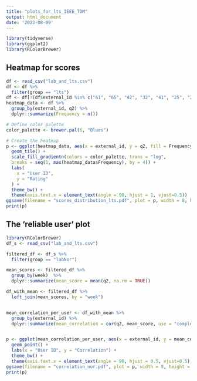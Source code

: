 ```yaml
---
title: "plots_for_lts_IEEE_TOM"
output: html_document
date: '2023-08-09'
---
```


```r
library(tidyverse)
library(ggplot2)
library(RColorBrewer)
```


## Heatmap for scores

```r
df <- read_csv("lab_and_lts.csv")
df <- df %>%
  filter(group == "lts")
df <- df[!(df$external_id %in% c("61", "65", "42", "32", "41", "25", "20")), ]
heatmap_data <- df %>%
  group_by(external_id, q2) %>%
  dplyr::summarize(Frequency = n())

# Define color palette
color_palette <- brewer.pal(6, "Blues")

# Create the heatmap
p <- ggplot(heatmap_data, aes(x = external_id, y = q2, fill = Frequency)) +
  geom_tile() +
  scale_fill_gradientn(colors = color_palette, trans = "log", 
  breaks = seq(1, max(heatmap_data$Frequency), by = 4)) +
  labs(
    x = "User ID",
    y = "Rating"
  ) +
  theme_bw() +
  theme(axis.text.x = element_text(angle = 90, hjust = 1, vjust=0.5))
ggsave(filename = "scores_distribution_lts.pdf", plot = p, width = 8, height = 6)
print(p)

```

## The 'reliable user' plot

```r
library(RColorBrewer)
df_s <- read_csv("lab_and_lts.csv")

filtered_df <- df_s %>%
  filter(group == "labNor")

mean_scores <- filtered_df %>%
  group_by(week)  %>%
  dplyr::summarize(mean_score = mean(q2, na.rm = TRUE))

df_with_mean <- filtered_df %>%
  left_join(mean_scores, by = "week")


mean_correlation_per_user <- df_with_mean %>%
  group_by(external_id) %>%
  dplyr::summarize(mean_correlation = cor(q2, mean_score, use = "complete.obs"))


p <- ggplot(mean_correlation_per_user, aes(x = external_id, y = mean_correlation)) +
  geom_point() +
  labs(x = "User ID", y = "Correlation") +
  theme_bw() +
  theme(axis.text.x = element_text(angle = 90, hjust = 0.5, vjust=0.5), aspect.ratio = 0.5) + ylim(-0.01, 1)
ggsave(filename = "correlation_nor.pdf", plot = p, width = 8, height = 4)
print(p)

```


